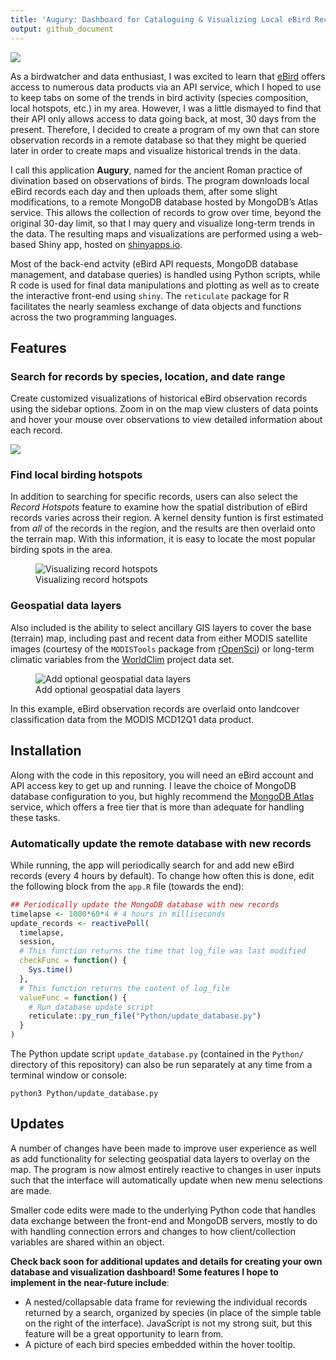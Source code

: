 ```yaml
---
title: 'Augury: Dashboard for Cataloguing & Visualizing Local eBird Records'
output: github_document
---
```


![](image/diagram.png)

As a birdwatcher and data enthusiast, I was excited to learn that [eBird](https://ebird.org/) offers access to numerous data products via an API service, which I hoped to use to keep tabs on some of the trends in bird activity (species composition, local hotspots, etc.) in my area. However, I was a little dismayed to find that their API only allows access to data going back, at most, 30 days from the present. Therefore, I decided to create a program of my own that can store observation records in a remote database so that they might be queried later in order to create maps and visualize historical trends in the data.

I call this application **Augury**, named for the ancient Roman practice of divination based on observations of birds. The program downloads local eBird records each day and then uploads them, after some slight modifications, to a remote MongoDB database hosted by MongoDB's Atlas service. This allows the collection of records to grow over time, beyond the original 30-day limit, so that I may query and visualize long-term trends in the data. The resulting maps and visualizations are performed using a web-based Shiny app, hosted on [shinyapps.io](https://www.shinyapps.io).

Most of the back-end actvity (eBird API requests, MongoDB database management, and database queries) is handled using Python scripts, while R code is used for final data manipulations and plotting as well as to create the interactive front-end using `shiny`. The `reticulate` package for R facilitates the nearly seamless exchange of data objects and functions across the two programming languages.

## **Features**

### Search for records by species, location, and date range

Create customized visualizations of historical eBird observation records using the sidebar options. Zoom in on the map view clusters of data points and hover your mouse over observations to view detailed information about each record.

![](image/example.png)

### Find local birding hotspots

In addition to searching for specific records, users can also select the *Record Hotspots* feature to examine how the spatial distribution of eBird records varies across their region. A kernel density funtion is first estimated from *all* of the records in the region, and the results are then overlaid onto the terrain map. With this information, it is easy to locate the most popular birding spots in the area.

![Visualizing record hotspots](image/kde_example.png)
 
### Geospatial data layers
 
Also included is the ability to select ancillary GIS layers to cover the base (terrain) map, including past and recent data from either MODIS satellite images (courtesy of the `MODISTools` package from [rOpenSci](https://ropensci.org/)) or long-term climatic variables from the [WorldClim](https://worldclim.org/) project data set.

![Add optional geospatial data layers](image/gis_example.png)

In this example, eBird observation records are overlaid onto landcover classification data from the MODIS MCD12Q1 data product.

## Installation

Along with the code in this repository, you will need an eBird account and API access key to get up and running. I leave the choice of MongoDB database configuration to you, but highly recommend the [MongoDB Atlas](https://www.mongodb.com/cloud/atlas/register) service, which offers a free tier that is more than adequate for handling these tasks.

### Automatically update the remote database with new records

While running, the app will periodically search for and add new eBird records (every 4 hours by default). To change how often this is done, edit the following block from the `app.R` file (towards the end):

```r
## Periodically update the MongoDB database with new records
timelapse <- 1000*60*4 # 4 hours in milliseconds
update_records <- reactivePoll(
  timelapse,
  session,
  # This function returns the time that log_file was last modified
  checkFunc = function() {
    Sys.time()
  },
  # This function returns the content of log_file
  valueFunc = function() {
    # Run database update script
    reticulate::py_run_file("Python/update_database.py")
  }
)
```

The Python update script `update_database.py` (contained in the `Python/` directory of this repository) can also be run separately at any time from a terminal window or console:

```
python3 Python/update_database.py
```

## **Updates**

A number of changes have been made to improve user experience as well as add functionality for selecting geospatial data layers to overlay on the map. The program is now almost entirely reactive to changes in user inputs such that the interface will automatically update when new menu selections are made.

Smaller code edits were made to the underlying Python code that handles data exchange between the front-end and MongoDB servers, mostly to do with handling connection errors and changes to how client/collection variables are shared within an object. 

**Check back soon for additional updates and details for creating your own database and visualization dashboard! Some features I hope to implement in the near-future include**:

* A nested/collapsable data frame for reviewing the individual records returned by a search, organized by species (in place of the simple table on the right of the interface). JavaScript is not my strong suit, but this feature will be a great opportunity to learn from.
* A picture of each bird species embedded within the hover tooltip.
